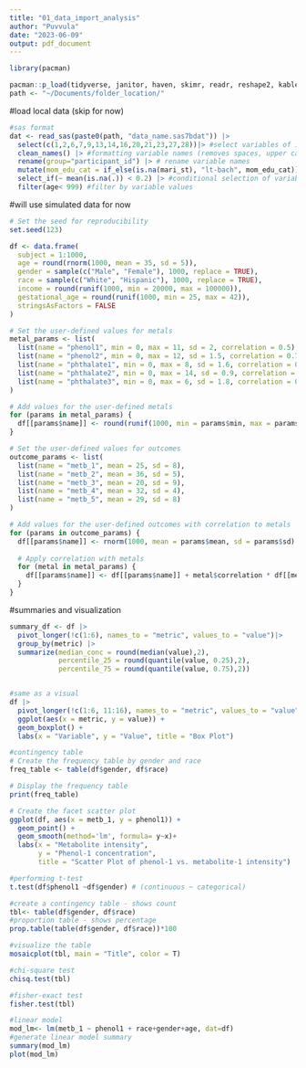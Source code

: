 ```yaml
---
title: "01_data_import_analysis"
author: "Puvvula"
date: "2023-06-09"
output: pdf_document
---
```


```r
library(pacman)

pacman::p_load(tidyverse, janitor, haven, skimr, readr, reshape2, kableExtra, gridExtra)
path <- "~/Documents/folder_location/"
```

#load local data (skip for now)
```r
#sas format
dat <- read_sas(paste0(path, "data_name.sas7bdat")) |>
  select(c(1,2,6,7,9,13,14,16,20,21,23,27,28))|> #select variables of interest
  clean_names() |> #formatting variable names (removes spaces, upper case, "." or special charecters)
  rename(group="participant_id") |> # rename variable names
  mutate(mom_edu_cat = if_else(is.na(mari_st), "lt-bach", mom_edu_cat)) |> #converting multilevel variable to binary
  select_if(~ mean(is.na(.)) < 0.2) |> #conditional selection of variables
  filter(age< 999) #filter by variable values

```

#will use simulated data for now
```r
# Set the seed for reproducibility
set.seed(123)

df <- data.frame(
  subject = 1:1000,
  age = round(rnorm(1000, mean = 35, sd = 5)),
  gender = sample(c("Male", "Female"), 1000, replace = TRUE),
  race = sample(c("White", "Hispanic"), 1000, replace = TRUE),
  income = round(runif(1000, min = 20000, max = 100000)),
  gestational_age = round(runif(1000, min = 25, max = 42)),
  stringsAsFactors = FALSE
)

# Set the user-defined values for metals
metal_params <- list(
  list(name = "phenol1", min = 0, max = 11, sd = 2, correlation = 0.5),
  list(name = "phenol2", min = 0, max = 12, sd = 1.5, correlation = 0.7),
  list(name = "phthalate1", min = 0, max = 8, sd = 1.6, correlation = 0.3),
  list(name = "phthalate2", min = 0, max = 14, sd = 0.9, correlation = -0.2),
  list(name = "phthalate3", min = 0, max = 6, sd = 1.8, correlation = 0.1)
)

# Add values for the user-defined metals
for (params in metal_params) {
  df[[params$name]] <- round(runif(1000, min = params$min, max = params$max) + rnorm(1000, mean = 0, sd = params$sd), 2)
}

# Set the user-defined values for outcomes
outcome_params <- list(
  list(name = "metb_1", mean = 25, sd = 8),
  list(name = "metb_2", mean = 36, sd = 5),
  list(name = "metb_3", mean = 20, sd = 9),
  list(name = "metb_4", mean = 32, sd = 4),
  list(name = "metb_5", mean = 29, sd = 8)
)

# Add values for the user-defined outcomes with correlation to metals
for (params in outcome_params) {
  df[[params$name]] <- rnorm(1000, mean = params$mean, sd = params$sd)
  
  # Apply correlation with metals
  for (metal in metal_params) {
    df[[params$name]] <- df[[params$name]] + metal$correlation * df[[metal$name]]
  }
}

```

#summaries and visualization
```r
summary_df <- df |>
  pivot_longer(!c(1:6), names_to = "metric", values_to = "value")|>
  group_by(metric) |>
  summarize(median_conc = round(median(value),2),
            percentile_25 = round(quantile(value, 0.25),2),
            percentile_75 = round(quantile(value, 0.75),2))


#same as a visual
df |>
  pivot_longer(!c(1:6, 11:16), names_to = "metric", values_to = "value")|>
  ggplot(aes(x = metric, y = value)) +
  geom_boxplot() +
  labs(x = "Variable", y = "Value", title = "Box Plot")

```

```r
#contingency table
# Create the frequency table by gender and race
freq_table <- table(df$gender, df$race)

# Display the frequency table
print(freq_table)
```

```r
# Create the facet scatter plot
ggplot(df, aes(x = metb_1, y = phenol1)) +
  geom_point() +
  geom_smooth(method='lm', formula= y~x)+
  labs(x = "Metabolite intensity", 
       y = "Phenol-1 concentration", 
       title = "Scatter Plot of phenol-1 vs. metabolite-1 intensity")
```

```r
#performing t-test
t.test(df$phenol1 ~df$gender) # (continuous ~ categorical)
```

```r
#create a contingency table - shows count
tbl<- table(df$gender, df$race)
#proportion table - shows percentage
prop.table(table(df$gender, df$race))*100

#visualize the table
mosaicplot(tbl, main = "Title", color = T)

#chi-square test
chisq.test(tbl)

#fisher-exact test
fisher.test(tbl)
```

```r
#linear model
mod_lm<- lm(metb_1 ~ phenol1 + race+gender+age, dat=df)
#generate linear model summary
summary(mod_lm)
plot(mod_lm)
```


